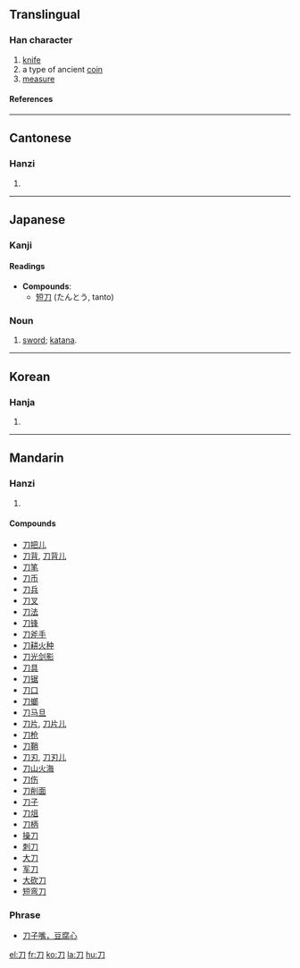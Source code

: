 {{see|刂}}<!-- may be replaced by zh-forms -->

==Translingual==
===Han character===
{{Han char|rn=18|rad=刀|as=00|sn=2|four=1722<sub>0</sub>|canj=尸竹 (SH)}}
# [[knife]]
# a type of ancient [[coin]]
# [[measure]]
====References====
{{Han ref|kx=0135.240|dkj=01845|dj=0304.040|hdz=10319.120|uh=5200|ud=20992|bh=A44D|bd=42061}}
----

==Cantonese==
===Hanzi===
{{yue-hanzi|jyut=|y=[[dou1]]}}
# {{defn|Cantonese}}
----
== Japanese ==

=== Kanji ===

{{ja-kanji|grade=|rs=刀00}}
====Readings====
{{ja-readings|on=[[とう]] (tō) < [[たう]] (tau), [[と]] (to)|kun=[[かたな]] (katana)}}

* '''Compounds''':
** [[短刀]] (たんとう, tanto)


 

=== Noun ===
{{ja-noun|k|hira=かたな|rom=katana}}

# [[sword]]; [[katana]].
----

==Korean==
===Hanja===
{{ko-hanja|hangeul=[[도]]|eumhun=칼|rv=do|mr=to}}
# {{defn|Korean}}
----
==Mandarin==
===Hanzi===
{{cmn-hanzi|pin=[[dāo]] ([[dao1]]), [[fèn]] ([[fen4]])|wg=tao<sup>1</sup>, fen<sup>4</sup>|y=}}
# {{defn|Mandarin}}

====Compounds====
*[[刀把儿]]
*[[刀背]], [[刀背儿]]
*[[刀笔]]
*[[刀币]]
*[[刀兵]]
*[[刀叉]]
*[[刀法]]
*[[刀锋]]
*[[刀斧手]]
*[[刀耕火种]]
*[[刀光剑影]]
*[[刀具]]
*[[刀锯]]
*[[刀口]]
*[[刀螂]]
*[[刀马旦]]
*[[刀片]], [[刀片儿]]
*[[刀枪]]
*[[刀鞘]]
*[[刀刃]], [[刀刃儿]]
*[[刀山火海]]
*[[刀伤]]
*[[刀削面]]
*[[刀子]]
*[[刀俎]]
*[[刀柄]]
*[[操刀]]
*[[刺刀]]
*[[大刀]]
*[[军刀]]
*[[大砍刀]]
*[[短弯刀]]

===Phrase===
*[[刀子嘴，豆腐心]]

[[el:刀]]
[[fr:刀]]
[[ko:刀]]
[[la:刀]]
[[hu:刀]]